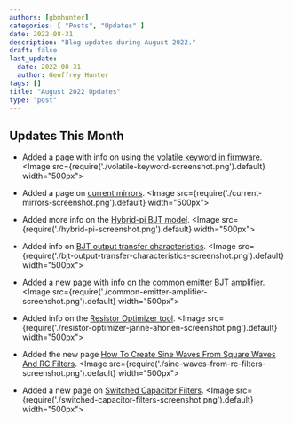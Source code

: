 ```yaml
---
authors: [gbmhunter]
categories: [ "Posts", "Updates" ]
date: 2022-08-31
description: "Blog updates during August 2022."
draft: false
last_update:
  date: 2022-08-31
  author: Geoffrey Hunter
tags: []
title: "August 2022 Updates"
type: "post"
---
```


## Updates This Month

* Added a page with info on using the [volatile keyword in firmware](/programming/languages/c/embedded-systems-and-the-volatile-keyword/).
    <Image src={require('./volatile-keyword-screenshot.png').default} width="500px"></Image>

* Added a page on [current mirrors](/electronics/components/current-mirrors/).
    <Image src={require('./current-mirrors-screenshot.png').default} width="500px"></Image>

* Added more info on the [Hybrid-pi BJT model](/electronics/components/transistors/bipolar-junction-transistors-bjts/#hybrid-pi-transistor-model).
    <Image src={require('./hybrid-pi-screenshot.png').default} width="500px"></Image>

* Added info on [BJT output transfer characteristics](/electronics/components/transistors/bipolar-junction-transistors-bjts/#output-characteristics).
    <Image src={require('./bjt-output-transfer-characteristics-screenshot.png').default} width="500px"></Image>

* Added a new page with info on the [common emitter BJT amplifier](/electronics/circuit-design/bjt-common-emitter-amplifier/).
    <Image src={require('./common-emitter-amplifier-screenshot.png').default} width="500px"></Image>

* Added info on the [Resistor Optimizer tool](/electronics/components/resistors/#resistor-optimizer-tool).
    <Image src={require('./resistor-optimizer-janne-ahonen-screenshot.png').default} width="500px"></Image>

* Added the new page [How To Create Sine Waves From Square Waves And RC Filters](/electronics/circuit-design/how-to-create-sine-waves-from-square-waves-and-rc-filters/).
    <Image src={require('./sine-waves-from-rc-filters-screenshot.png').default} width="500px"></Image>

* Added a new page on [Switched Capacitor Filters](/electronics/components/switched-capacitor-filters/).
    <Image src={require('./switched-capacitor-filters-screenshot.png').default} width="500px"></Image>
